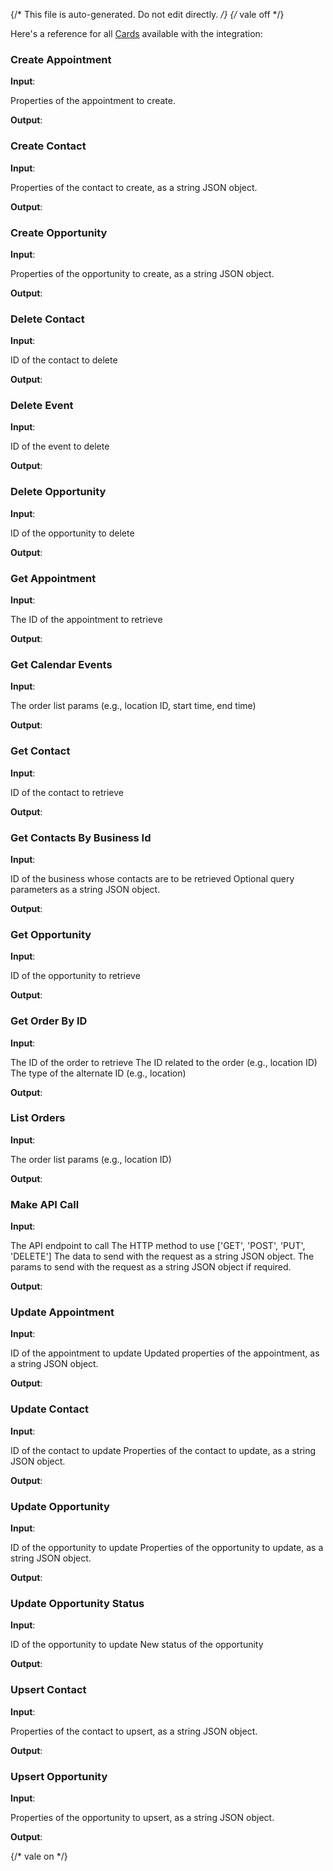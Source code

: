 {/* This file is auto-generated. Do not edit directly. */}
{/* vale off */}

Here's a reference for all [Cards](/learn/reference/cards/) available with the integration:

### Create Appointment

**Input**:

<Expandable title="input fields">
  <ResponseField
    name="properties"
    type="string"
    required
  >
    Properties of the appointment to create.
  </ResponseField>
</Expandable>

**Output**:

<Expandable title="output">
  <ResponseField
    name="success"
    type="boolean"
    required
  >
    
  </ResponseField>
  <ResponseField
    name="message"
    type="string"
    required
  >
    
  </ResponseField>
  <ResponseField
    name="data"
    type="string"
  >
    
  </ResponseField>
</Expandable>

### Create Contact

**Input**:

<Expandable title="input fields">
  <ResponseField
    name="properties"
    type="string"
    required
  >
    Properties of the contact to create, as a string JSON object.
  </ResponseField>
</Expandable>

**Output**:

<Expandable title="output">
  <ResponseField
    name="success"
    type="boolean"
    required
  >
    
  </ResponseField>
  <ResponseField
    name="message"
    type="string"
    required
  >
    
  </ResponseField>
  <ResponseField
    name="data"
    type="string"
  >
    
  </ResponseField>
</Expandable>

### Create Opportunity

**Input**:

<Expandable title="input fields">
  <ResponseField
    name="properties"
    type="string"
    required
  >
    Properties of the opportunity to create, as a string JSON object.
  </ResponseField>
</Expandable>

**Output**:

<Expandable title="output">
  <ResponseField
    name="success"
    type="boolean"
    required
  >
    
  </ResponseField>
  <ResponseField
    name="message"
    type="string"
    required
  >
    
  </ResponseField>
  <ResponseField
    name="data"
    type="string"
  >
    
  </ResponseField>
</Expandable>

### Delete Contact

**Input**:

<Expandable title="input fields">
  <ResponseField
    name="contactId"
    type="string"
    required
  >
    ID of the contact to delete
  </ResponseField>
</Expandable>

**Output**:

<Expandable title="output">
  <ResponseField
    name="success"
    type="boolean"
    required
  >
    
  </ResponseField>
  <ResponseField
    name="message"
    type="string"
    required
  >
    
  </ResponseField>
</Expandable>

### Delete Event

**Input**:

<Expandable title="input fields">
  <ResponseField
    name="eventId"
    type="string"
    required
  >
    ID of the event to delete
  </ResponseField>
</Expandable>

**Output**:

<Expandable title="output">
  <ResponseField
    name="success"
    type="boolean"
    required
  >
    
  </ResponseField>
  <ResponseField
    name="message"
    type="string"
    required
  >
    
  </ResponseField>
</Expandable>

### Delete Opportunity

**Input**:

<Expandable title="input fields">
  <ResponseField
    name="opportunityId"
    type="string"
    required
  >
    ID of the opportunity to delete
  </ResponseField>
</Expandable>

**Output**:

<Expandable title="output">
  <ResponseField
    name="success"
    type="boolean"
    required
  >
    
  </ResponseField>
  <ResponseField
    name="message"
    type="string"
    required
  >
    
  </ResponseField>
</Expandable>

### Get Appointment

**Input**:

<Expandable title="input fields">
  <ResponseField
    name="appointmentId"
    type="string"
    required
  >
    The ID of the appointment to retrieve
  </ResponseField>
</Expandable>

**Output**:

<Expandable title="output">
  <ResponseField
    name="success"
    type="boolean"
    required
  >
    
  </ResponseField>
  <ResponseField
    name="message"
    type="string"
    required
  >
    
  </ResponseField>
  <ResponseField
    name="data"
    type="string"
  >
    
  </ResponseField>
</Expandable>

### Get Calendar Events

**Input**:

<Expandable title="input fields">
  <ResponseField
    name="properties"
    type="string"
    required
  >
    The order list params (e.g., location ID, start time, end time)
  </ResponseField>
</Expandable>

**Output**:

<Expandable title="output">
  <ResponseField
    name="success"
    type="boolean"
    required
  >
    
  </ResponseField>
  <ResponseField
    name="message"
    type="string"
    required
  >
    
  </ResponseField>
  <ResponseField
    name="data"
    type="string"
  >
    
  </ResponseField>
</Expandable>

### Get Contact

**Input**:

<Expandable title="input fields">
  <ResponseField
    name="contactId"
    type="string"
    required
  >
    ID of the contact to retrieve
  </ResponseField>
</Expandable>

**Output**:

<Expandable title="output">
  <ResponseField
    name="success"
    type="boolean"
    required
  >
    
  </ResponseField>
  <ResponseField
    name="message"
    type="string"
    required
  >
    
  </ResponseField>
  <ResponseField
    name="data"
    type="string"
  >
    
  </ResponseField>
</Expandable>

### Get Contacts By Business Id

**Input**:

<Expandable title="input fields">
  <ResponseField
    name="businessId"
    type="string"
    required
  >
    ID of the business whose contacts are to be retrieved
  </ResponseField>
  <ResponseField
    name="params"
    type="string"
  >
    Optional query parameters as a string JSON object.
  </ResponseField>
</Expandable>

**Output**:

<Expandable title="output">
  <ResponseField
    name="success"
    type="boolean"
    required
  >
    
  </ResponseField>
  <ResponseField
    name="message"
    type="string"
    required
  >
    
  </ResponseField>
  <ResponseField
    name="data"
    type="string"
  >
    
  </ResponseField>
</Expandable>

### Get Opportunity

**Input**:

<Expandable title="input fields">
  <ResponseField
    name="opportunityId"
    type="string"
    required
  >
    ID of the opportunity to retrieve
  </ResponseField>
</Expandable>

**Output**:

<Expandable title="output">
  <ResponseField
    name="success"
    type="boolean"
    required
  >
    
  </ResponseField>
  <ResponseField
    name="message"
    type="string"
    required
  >
    
  </ResponseField>
  <ResponseField
    name="data"
    type="string"
  >
    
  </ResponseField>
</Expandable>

### Get Order By ID

**Input**:

<Expandable title="input fields">
  <ResponseField
    name="orderId"
    type="string"
    required
  >
    The ID of the order to retrieve
  </ResponseField>
  <ResponseField
    name="altId"
    type="string"
    required
  >
    The ID related to the order (e.g., location ID)
  </ResponseField>
  <ResponseField
    name="altType"
    type="string"
    required
  >
    The type of the alternate ID (e.g., location)
  </ResponseField>
</Expandable>

**Output**:

<Expandable title="output">
  <ResponseField
    name="success"
    type="boolean"
    required
  >
    
  </ResponseField>
  <ResponseField
    name="message"
    type="string"
    required
  >
    
  </ResponseField>
  <ResponseField
    name="data"
    type="string"
  >
    
  </ResponseField>
</Expandable>

### List Orders

**Input**:

<Expandable title="input fields">
  <ResponseField
    name="properties"
    type="string"
    required
  >
    The order list params (e.g., location ID)
  </ResponseField>
</Expandable>

**Output**:

<Expandable title="output">
  <ResponseField
    name="success"
    type="boolean"
    required
  >
    
  </ResponseField>
  <ResponseField
    name="message"
    type="string"
    required
  >
    
  </ResponseField>
  <ResponseField
    name="data"
    type="string"
  >
    
  </ResponseField>
</Expandable>

### Make API Call

**Input**:

<Expandable title="input fields">
  <ResponseField
    name="endpoint"
    type="string"
    required
  >
    The API endpoint to call
  </ResponseField>
  <ResponseField
    name="method"
    type="string"
    required
  >
    The HTTP method to use ['GET', 'POST', 'PUT', 'DELETE']
  </ResponseField>
  <ResponseField
    name="data"
    type="string"
  >
    The data to send with the request as a string JSON object.
  </ResponseField>
  <ResponseField
    name="params"
    type="string"
  >
    The params to send with the request as a string JSON object if required.
  </ResponseField>
</Expandable>

**Output**:

<Expandable title="output">
  <ResponseField
    name="success"
    type="boolean"
    required
  >
    
  </ResponseField>
  <ResponseField
    name="message"
    type="string"
    required
  >
    
  </ResponseField>
  <ResponseField
    name="data"
    type="string"
  >
    
  </ResponseField>
</Expandable>

### Update Appointment

**Input**:

<Expandable title="input fields">
  <ResponseField
    name="appointmentId"
    type="string"
    required
  >
    ID of the appointment to update
  </ResponseField>
  <ResponseField
    name="properties"
    type="string"
    required
  >
    Updated properties of the appointment, as a string JSON object.
  </ResponseField>
</Expandable>

**Output**:

<Expandable title="output">
  <ResponseField
    name="success"
    type="boolean"
    required
  >
    
  </ResponseField>
  <ResponseField
    name="message"
    type="string"
    required
  >
    
  </ResponseField>
  <ResponseField
    name="data"
    type="string"
  >
    
  </ResponseField>
</Expandable>

### Update Contact

**Input**:

<Expandable title="input fields">
  <ResponseField
    name="contactId"
    type="string"
    required
  >
    ID of the contact to update
  </ResponseField>
  <ResponseField
    name="properties"
    type="string"
    required
  >
    Properties of the contact to update, as a string JSON object.
  </ResponseField>
</Expandable>

**Output**:

<Expandable title="output">
  <ResponseField
    name="success"
    type="boolean"
    required
  >
    
  </ResponseField>
  <ResponseField
    name="message"
    type="string"
    required
  >
    
  </ResponseField>
  <ResponseField
    name="data"
    type="string"
  >
    
  </ResponseField>
</Expandable>

### Update Opportunity

**Input**:

<Expandable title="input fields">
  <ResponseField
    name="opportunityId"
    type="string"
    required
  >
    ID of the opportunity to update
  </ResponseField>
  <ResponseField
    name="properties"
    type="string"
    required
  >
    Properties of the opportunity to update, as a string JSON object.
  </ResponseField>
</Expandable>

**Output**:

<Expandable title="output">
  <ResponseField
    name="success"
    type="boolean"
    required
  >
    
  </ResponseField>
  <ResponseField
    name="message"
    type="string"
    required
  >
    
  </ResponseField>
  <ResponseField
    name="data"
    type="string"
  >
    
  </ResponseField>
</Expandable>

### Update Opportunity Status

**Input**:

<Expandable title="input fields">
  <ResponseField
    name="opportunityId"
    type="string"
    required
  >
    ID of the opportunity to update
  </ResponseField>
  <ResponseField
    name="status"
    type="string"
    required
  >
    New status of the opportunity
  </ResponseField>
</Expandable>

**Output**:

<Expandable title="output">
  <ResponseField
    name="success"
    type="boolean"
    required
  >
    
  </ResponseField>
  <ResponseField
    name="message"
    type="string"
    required
  >
    
  </ResponseField>
  <ResponseField
    name="data"
    type="string"
  >
    
  </ResponseField>
</Expandable>

### Upsert Contact

**Input**:

<Expandable title="input fields">
  <ResponseField
    name="properties"
    type="string"
    required
  >
    Properties of the contact to upsert, as a string JSON object.
  </ResponseField>
</Expandable>

**Output**:

<Expandable title="output">
  <ResponseField
    name="success"
    type="boolean"
    required
  >
    
  </ResponseField>
  <ResponseField
    name="message"
    type="string"
    required
  >
    
  </ResponseField>
  <ResponseField
    name="data"
    type="string"
  >
    
  </ResponseField>
</Expandable>

### Upsert Opportunity

**Input**:

<Expandable title="input fields">
  <ResponseField
    name="properties"
    type="string"
    required
  >
    Properties of the opportunity to upsert, as a string JSON object.
  </ResponseField>
</Expandable>

**Output**:

<Expandable title="output">
  <ResponseField
    name="success"
    type="boolean"
    required
  >
    
  </ResponseField>
  <ResponseField
    name="message"
    type="string"
    required
  >
    
  </ResponseField>
  <ResponseField
    name="data"
    type="string"
  >
    
  </ResponseField>
</Expandable>


{/* vale on */}